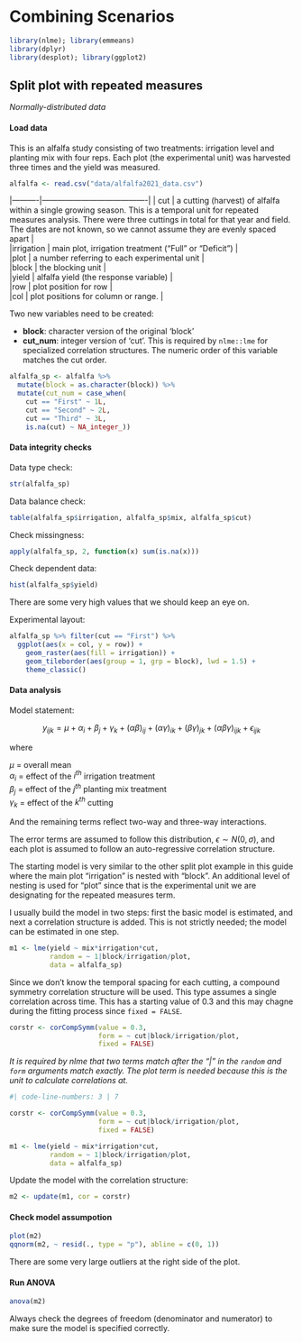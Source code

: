 # Combining Scenarios


```r
library(nlme); library(emmeans)
library(dplyr)
library(desplot); library(ggplot2)
```


## Split plot with repeated measures

*Normally-distributed data* 

#### Load data

This is an alfalfa study consisting of two treatments: irrigation level and planting mix with four reps. Each plot (the experimental unit) was harvested three times and the yield was measured. 

```r
alfalfa <- read.csv("data/alfalfa2021_data.csv")
```

|----------|----------------------------------------|
| cut   | a cutting (harvest) of alfalfa within a single growing season. This is a temporal unit for repeated measures analysis. There were three cuttings in total for that year and field. The dates are not known, so we cannot assume they are evenly spaced apart |        
|irrigation |  main plot, irrigation treatment ("Full" or "Deficit") |       
|plot     | a number referring to each experimental unit  |       
|block |  the blocking unit  |       
|yield  | alfalfa yield (the response variable) |       
|row |  plot position for row |         
|col | plot positions for column or range. |


Two new variables need to be created:

- **block**: character version of the original 'block' 
- **cut_num**: integer version of 'cut'. This is required by `nlme::lme` for specialized correlation structures. The numeric order of this variable matches the cut order. 

```r
alfalfa_sp <- alfalfa %>% 
  mutate(block = as.character(block)) %>% 
  mutate(cut_num = case_when(
    cut == "First" ~ 1L,
    cut == "Second" ~ 2L,
    cut == "Third" ~ 3L,
    is.na(cut) ~ NA_integer_)) 
```

#### Data integrity checks

Data type check: 
```r
str(alfalfa_sp)
```
Data balance check: 
```r
table(alfalfa_sp$irrigation, alfalfa_sp$mix, alfalfa_sp$cut)
```

Check missingness: 
```r
apply(alfalfa_sp, 2, function(x) sum(is.na(x)))
```

Check dependent data:

```r
hist(alfalfa_sp$yield)
```
There are some very high values that we should keep an eye on. 

Experimental layout: 
```r
alfalfa_sp %>% filter(cut == "First") %>% 
  ggplot(aes(x = col, y = row)) +
    geom_raster(aes(fill = irrigation)) +
    geom_tileborder(aes(group = 1, grp = block), lwd = 1.5) + 
    theme_classic()
```

#### Data analysis

Model statement: 

$$y_{ijk} = \mu + \alpha_i+ \beta_j + \gamma_k + (\alpha\beta)_{ij} + (\alpha\gamma)_{ik} + (\beta\gamma)_{jk} + (\alpha\beta\gamma)_{ijk} +\epsilon_{ijk}$$ 

where

$\mu$ = overall mean        
$\alpha_i$ = effect of the $i^{th}$ irrigation treatment                
$\beta_j$ = effect of the $j^{th}$ planting mix treatment     
$\gamma_k$ = effect of the $k^{th}$ cutting 

And the remaining terms reflect two-way and three-way interactions.

The error terms are assumed to follow this distribution, $\epsilon \sim N(0, \sigma)$, and each plot is assumed to follow an auto-regressive correlation structure. 

The starting model is very similar to the other split plot example in this guide where the main plot "irrigation" is nested with "block". An additional level of nesting is used for "plot" since that is the experimental unit we are designating for the repeated measures term. 

I usually build the model in two steps: first the basic model is estimated, and next a correlation structure is added. This is not strictly needed; the model can be estimated in one step. 

```r
m1 <- lme(yield ~ mix*irrigation*cut,
          random = ~ 1|block/irrigation/plot,
          data = alfalfa_sp)
```

Since we don't know the temporal spacing for each cutting, a compound symmetry correlation structure will be used. This type assumes a single correlation across time. This has a starting value of 0.3 and this may chagne during the fitting process since `fixed = FALSE`. 

```r
corstr <- corCompSymm(value = 0.3, 
                      form = ~ cut|block/irrigation/plot,
                      fixed = FALSE)
```

*It is required by nlme that two terms match after the "|" in the `random` and `form` arguments match exactly. The plot term is needed because this is the unit to calculate correlations at.* 

```r
#| code-line-numbers: 3 | 7

corstr <- corCompSymm(value = 0.3, 
                      form = ~ cut|block/irrigation/plot,
                      fixed = FALSE)

m1 <- lme(yield ~ mix*irrigation*cut,
          random = ~ 1|block/irrigation/plot,
          data = alfalfa_sp)
```

Update the model with the correlation structure: 

```r
m2 <- update(m1, cor = corstr)
```

#### Check model assumpotion

```r
plot(m2)
qqnorm(m2, ~ resid(., type = "p"), abline = c(0, 1))
```
There are some very large outliers at the right side of the plot. 

#### Run ANOVA

```r
anova(m2)
```

Always check the degrees of freedom (denominator and numerator) to make sure the model is specified correctly. 
